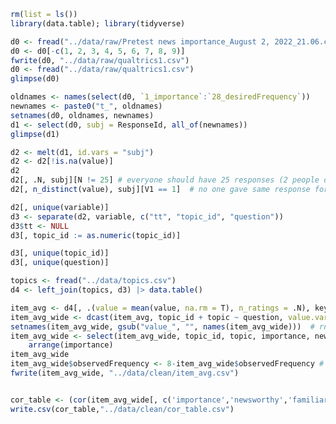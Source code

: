 ```r
rm(list = ls())
library(data.table); library(tidyverse)
```

```r
d0 <- fread("../data/raw/Pretest news importance_August 2, 2022_21.06.csv")
d0 <- d0[-c(1, 2, 3, 4, 5, 6, 7, 8, 9)]
fwrite(d0, "../data/raw/qualtrics1.csv")
d0 <- fread("../data/raw/qualtrics1.csv")
glimpse(d0)
```

```r
oldnames <- names(select(d0, `1_importance`:`28_desiredFrequency`))
newnames <- paste0("t_", oldnames)
setnames(d0, oldnames, newnames)
d1 <- select(d0, subj = ResponseId, all_of(newnames))
glimpse(d1)

d2 <- melt(d1, id.vars = "subj")
d2 <- d2[!is.na(value)]
d2
d2[, .N, subj][N != 25] # everyone should have 25 responses (2 people don't, but it's fine to include them)
d2[, n_distinct(value), subj][V1 == 1]  # no one gave same response for all items

d2[, unique(variable)]
d3 <- separate(d2, variable, c("tt", "topic_id", "question"))
d3$tt <- NULL
d3[, topic_id := as.numeric(topic_id)]

d3[, unique(topic_id)]
d3[, unique(question)]

topics <- fread("../data/topics.csv")
d4 <- left_join(topics, d3) |> data.table()

item_avg <- d4[, .(value = mean(value, na.rm = T), n_ratings = .N), keyby = .(question, topic_id, topic)]
item_avg_wide <- dcast(item_avg, topic_id + topic ~ question, value.var = c("value", "n_ratings"))
setnames(item_avg_wide, gsub("value_", "", names(item_avg_wide)))  # rname
item_avg_wide <- select(item_avg_wide, topic_id, topic, importance, newsworthy, familiarity, desiredFrequency, observedFrequency, n_ratings = n_ratings_desiredFrequency) |> 
    arrange(importance)
item_avg_wide
item_avg_wide$observedFrequency <- 8-item_avg_wide$observedFrequency # this needs to be reverse coded
fwrite(item_avg_wide, "../data/clean/item_avg.csv")


cor_table <- (cor(item_avg_wide[, c('importance','newsworthy','familiarity', 'observedFrequency', 'desiredFrequency')]))
write.csv(cor_table,"../data/clean/cor_table.csv")


```


